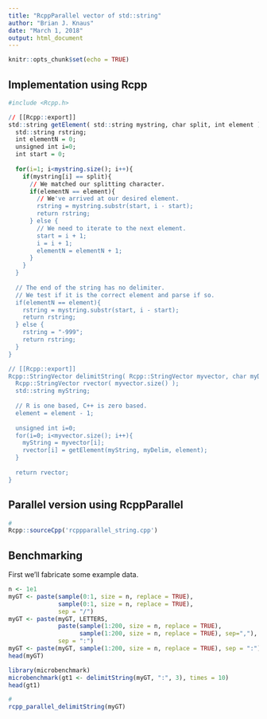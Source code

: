 ```yaml
---
title: "RcppParallel vector of std::string"
author: "Brian J. Knaus"
date: "March 1, 2018"
output: html_document
---
```


```r
knitr::opts_chunk$set(echo = TRUE)
```


## Implementation using Rcpp


```r
#include <Rcpp.h>

// [[Rcpp::export]]
std::string getElement( std::string mystring, char split, int element ) {
  std::string rstring;
  int elementN = 0;
  unsigned int i=0;
  int start = 0;
  
  for(i=1; i<mystring.size(); i++){
    if(mystring[i] == split){
      // We matched our splitting character.
      if(elementN == element){
        // We've arrived at our desired element.
        rstring = mystring.substr(start, i - start);
        return rstring;
      } else {
        // We need to iterate to the next element.
        start = i + 1;
        i = i + 1;
        elementN = elementN + 1;
      }
    }
  }
  
  // The end of the string has no delimiter.
  // We test if it is the correct element and parse if so.
  if(elementN == element){
    rstring = mystring.substr(start, i - start);
    return rstring;
  } else {
    rstring = "-999";
    return rstring;
  }
}

// [[Rcpp::export]]
Rcpp::StringVector delimitString( Rcpp::StringVector myvector, char myDelim, int element ) {
  Rcpp::StringVector rvector( myvector.size() );
  std::string myString;
  
  // R is one based, C++ is zero based.
  element = element - 1;
  
  unsigned int i=0;
  for(i=0; i<myvector.size(); i++){
    myString = myvector[i];
    rvector[i] = getElement(myString, myDelim, element);
  }
  
  return rvector;
}


```



## Parallel version using RcppParallel

```r
#
Rcpp::sourceCpp('rcppparallel_string.cpp')
```


## Benchmarking


First we'll fabricate some example data.


```r
n <- 1e1
myGT <- paste(sample(0:1, size = n, replace = TRUE),
              sample(0:1, size = n, replace = TRUE),
              sep = "/")
myGT <- paste(myGT, LETTERS, 
              paste(sample(1:200, size = n, replace = TRUE), 
                    sample(1:200, size = n, replace = TRUE), sep=","),
              sep = ":")
myGT <- paste(myGT, sample(1:200, size = n, replace = TRUE), sep = ":")
head(myGT)
```





```r
library(microbenchmark)
microbenchmark(gt1 <- delimitString(myGT, ":", 3), times = 10)
head(gt1)

#
rcpp_parallel_delimitString(myGT)
```




